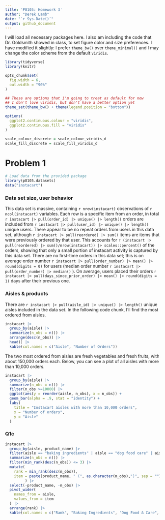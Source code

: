 ```yaml
---
title: 'P8105: Homework 3'
author: "Derek Lamb"
date: "`r Sys.Date()`"
output: github_document
---
```


I will load all necessary packages here. I also am including the code that Dr. Goldsmith showed in class, to set figure color and size preferences. I have modified it slightly: I prefer `theme_bw()` over `theme_minimal()` and I may change the color scheme from the default `viridis`.
```r
library(tidyverse)
library(knitr)

opts_chunk$set(
  fig.width = 6,
  out.width = "90%"
)

## These are options that i'm going to treat as default for now
## I don't love viridis, but don't have a better option yet
theme_set(theme_bw() + theme(legend.position = "bottom"))

options(
  ggplot2.continuous.colour = "viridis",
  ggplot2.continuous.fill = "viridis"
)

scale_colour_discrete = scale_colour_viridis_d
scale_fill_discrete = scale_fill_viridis_d
```

# Problem 1
```r
# Load data from the provided package
library(p8105.datasets)
data("instacart")
```

### Data set size, user behavior
This data set is massive, containing `r nrow(instacart)` observations of `r ncol(instacart)` variables. Each row is a specific item from an order, in total `r instacart |> pull(order_id) |> unique() |> length()` orders are included from `r instacart |> pull(user_id) |> unique() |> length()` unique users. There appear to be no repeat orders from users in this data set, although `r instacart |> pull(reordered) |> sum()` items are items that were previously ordered by that user. This accounts for `r (instacart |> pull(reordered) |> sum()/nrow(instacart)) |> scales::percent()` of the orders, showing that only a small portion of instacart activity is captured by this data set. There are no first-time orders in this data set; this is on average order number `r instacart |> pull(order_number) |> mean() |> round(digits = 0)` for users (median order number `r instacart |> pull(order_number) |> median()` ). On average, users placed their orders `r instacart |> pull(days_since_prior_order) |> mean() |> round(digits = 1)` days after their previous one.

### Aisles & products
There are `r instacart |> pull(aisle_id) |> unique() |> length()` unique aisles included in the data set. In the following code chunk, I'll find the most ordered from aisles.
```r
instacart |> 
  group_by(aisle) |> 
  summarize(n_obs = n()) |> 
  arrange(desc(n_obs)) |> 
  head() |> 
  kable(col.names = c("Aisle", "Number of Orders"))
```
The two most ordered from aisles are fresh vegetables and fresh fruits, with about 150,000 orders each. Below, you can see a plot of all aisles with more than 10,000 orders.

```r
instacart |> 
  group_by(aisle) |> 
  summarize(n_obs = n()) |> 
  filter(n_obs >=10000) |> 
  ggplot(aes(y = reorder(aisle, n_obs), x = n_obs)) +
  geom_bar(alpha = .9, stat = "identity") + 
  labs(
    title = "Instacart aisles with more than 10,000 orders",
    x = "Number of orders",
    y = "Aisle"
  )
```

### Q1c

```r
instacart |> 
  group_by(aisle, product_name) |> 
  filter(aisle == "baking ingredients" | aisle == "dog food care" | aisle == "packaged vegetables fruits") |> 
  summarize(n_obs = n()) |> 
  filter(min_rank(desc(n_obs)) <= 3) |> 
  mutate(
    rank = min_rank(desc(n_obs)),
    item = paste(product_name, " (", as.character(n_obs),")", sep = "")
         ) |> 
  select(-product_name, -n_obs) |> 
  pivot_wider(
    names_from = aisle,
    values_from = item
  ) |> 
  arrange(rank) |> 
  kable(col.names = c("Rank", "Baking Ingredients", "Dog Food & Care", "Packaged Vegatables & Fruits"), label = "Most popular items from three aisles", caption = "Item (n)")
```

